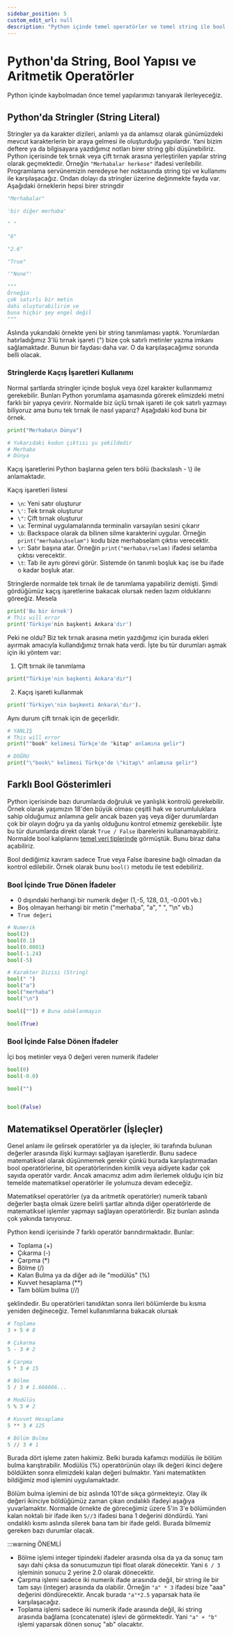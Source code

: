 ```yaml
---
sidebar_position: 5
custom_edit_url: null
description: "Python içinde temel operatörler ve temel string ile bool bilgileri"
---
```


# Python'da String, Bool Yapısı ve Aritmetik Operatörler 

Python içinde kaybolmadan önce temel yapılarımızı tanıyarak ilerleyeceğiz.

## Python'da Stringler (String Literal)

Stringler ya da karakter dizileri, anlamlı ya da anlamsız olarak günümüzdeki mevcut karakterlerin bir araya gelmesi ile oluşturduğu yapılardır. Yani bizim deftere ya da bilgisayara yazdığımız notları birer string gibi düşünebiliriz. Python içerisinde tek tırnak veya çift tırnak arasına yerleştirilen yapılar string olarak geçmektedir. Örneğin `"Merhabalar herkese"` ifadesi verilebilir. Programlama servünemizin neredeyse her noktasında string tipi ve kullanımı ile karşılaşacağız. Ondan dolayı da stringler üzerine değinmekte fayda var. Aşağıdaki örneklerin hepsi birer stringdir

```py showLineNumbers
"Merhabalar"

'bir diğer merhaba'

" "

"6"

"2.6"

"True"

'"None"'

"""
Örneğin 
çok satırlı bir metin
dahi oluşturabilirim ve
buna hiçbir şey engel değil
"""

```

Aslında yukarıdaki örnekte yeni bir string tanımlaması yaptık. Yorumlardan hatırladığımız 3'lü tırnak işareti (") bize çok satırlı metinler yazma imkanı sağlamaktadır. Bunun bir faydası daha var. O da karşılaşacağımız sorunda belli olacak.

### Stringlerde Kaçış İşaretleri Kullanımı

Normal şartlarda stringler içinde boşluk veya özel karakter kullanmamız gerekebilir. Bunları Python yorumlama aşamasında görerek elimizdeki metni farklı bir yapıya çevirir. Normalde biz üçlü tırnak işareti ile çok satırlı yazmayı biliyoruz ama bunu tek tırnak ile nasıl yaparız? Aşağıdaki kod buna bir örnek.

```py
print("Merhaba\n Dünya")

# Yukarıdaki kodun çıktısı şu şekildedir
# Merhaba
# Dünya
```
Kaçış işaretlerini Python başlarına gelen ters bölü (backslash - \\) ile anlamaktadır.

Kaçış işaretleri listesi

- `\n`: Yeni satır oluşturur
- `\'`: Tek tırnak oluşturur
- `\"`: Çift tırnak oluşturur
- `\a`: Terminal uygulamalarında terminalin varsayılan sesini çıkarır
- `\b`: Backspace olarak da bilinen silme karakterini uygular. Örneğin `print("merhaba\bselam")` kodu bize merhabselam çıktısı verecektir.
- `\r`: Satır başına atar. Örneğin `print("merhaba\rselam)` ifadesi selamba çıktısı verecektir.
- `\t`: Tab ile aynı görevi görür. Sistemde ön tanımlı boşluk kaç ise bu ifade o kadar boşluk atar.

Stringlerde normalde tek tırnak ile de tanımlama yapabiliriz demişti. Şimdi gördüğümüz kaçış işaretlerine bakacak olursak neden lazım olduklarını göreeğiz. Mesela

```py showLineNumbers
print('Bu bir örnek')
# This will error
print('Türkiye'nin başkenti Ankara'dır')
```

Peki ne oldu? Biz tek tırnak arasına metin yazdığımız için burada ekleri ayırmak amacıyla kullandığımız tırnak hata verdi. İşte bu tür durumları aşmak için iki yöntem var:

1. Çift tırnak ile tanımlama
```py
print("Türkiye'nin başkenti Ankara'dır")
```
2. Kaçış işareti kullanmak
```py
print('Türkiye\'nin başkenti Ankara\'dır').
```
Aynı durum çift tırnak için de geçerlidir.

```py
# YANLIŞ
# This will error
print(""book" kelimesi Türkçe'de "kitap" anlamına gelir")

# DOĞRU
print("\"book\" kelimesi Türkçe'de \"kitap\" anlamına gelir")
```

## Farklı Bool Gösterimleri

Python içerisinde bazı durumlarda doğruluk ve yanlışlık kontrolü gerekebilir. Örnek olarak yaşımızın 18'den büyük olması çeşitli hak ve sorumluluklara sahip olduğumuz anlamına gelir ancak bazen yaş veya diğer durumlardan çok bir olayın doğru ya da yanlış olduğunu kontrol etmemiz gerekebilir. İşte bu tür durumlarda direkt olarak `True / False` ibarelerini kullanamayabiliriz. Normalde bool kalıplarını [temel veri tiplerinde](temelveri#temel-veri-tipleri) görmüştük. Bunu biraz daha açabiliriz.

Bool dediğimiz kavram sadece True veya False ibaresine bağlı olmadan da kontrol edilebilir. Örnek olarak bunu `bool()` metodu ile test edebiliriz.

### Bool İçinde True Dönen İfadeler

- 0 dışındaki herhangi bir numerik değer (1,-5, 128, 0.1, -0.001 vb.)
- Boş olmayan herhangi bir metin ("merhaba", "a", " ", "\n" vb.)
- `True değeri`

```py
# Numerik
bool(2)
bool(0.1)
bool(0.0001)
bool(-1.24)
bool(-5)

# Karakter Dizisi (String)
bool(" ")
bool("a")
bool("merhaba")
bool("\n")

bool([""]) # Buna odaklanmayın

bool(True)
```

### Bool İçinde False Dönen İfadeler

İçi boş metinler veya 0 değeri veren numerik ifadeler

```py
bool(0)
bool(-0.0)

bool("")


bool(False)
```

## Matematiksel Operatörler (İşleçler)

Genel anlamı ile gelirsek operatörler ya da işleçler, iki tarafında bulunan değerler arasında ilişki kurmayı sağlayan işaretlerdir. Bunu sadece matematiksel olarak düşünmemek gerekir çünkü burada karşılaştırmadan bool operatörlerine, bit operatörlerinden kimlik veya aidiyete kadar çok sayıda operatör vardır. Ancak amacımız adım adım ilerlemek olduğu için biz temelde matematiksel operatörler ile yolumuza devam edeceğiz.

Matematiksel operatörler (ya da aritmetik operatörler) numerik tabanlı değerler başta olmak üzere belirli şartlar altında diğer operatörlerde de matematiksel işlemler yapmayı sağlayan operatörlerdir. Biz bunları aslında çok yakında tanıyoruz. 

Python kendi içerisinde 7 farklı operatör barındırmaktadır. Bunlar:

- Toplama (+)
- Çıkarma (-)
- Çarpma (*)
- Bölme (/)
- Kalan Bulma ya da diğer adı ile "modülüs" (%)
- Kuvvet hesaplama (**)
- Tam bölüm bulma (//) 

şeklindedir. Bu operatörleri tanıdıktan sonra ileri bölümlerde bu kısma yeniden değineceğiz. Temel kullanımlarına bakacak olursak

```py
# Toplama
3 + 5 # 8

# Çıkarma
5 - 3 # 2

# Çarpma
5 * 3 # 15

# Bölme
5 / 3 # 1.666666...

# Modülüs 
5 % 3 # 2 

# Kuvvet Hesaplama
5 ** 3 # 125

# Bölüm Bulma
5 // 3 # 1
```

Burada dört işleme zaten hakimiz. Belki burada kafamızı modülüs ile bölüm bulma karıştırabilir. Modülüs (%) operatörünün olayı ilk değeri ikinci değere böldükten sonra elimizdeki kalan değeri bulmaktır. Yani matematikten bildiğimiz mod işlemini uygulamaktadır. 

Bölüm bulma işlemini de biz aslında 101'de sıkça görmekteyiz. Olay ilk değeri ikinciye böldüğümüz zaman çıkan ondalıklı ifadeyi aşağıya yuvarlamaktır. Normalde örnekte de göreceğimiz üzere 5'in 3'e bölümünden kalan noktalı bir ifade iken `5//3` ifadesi bana 1 değerini döndürdü. Yani ondalıklı kısmı aslında silerek bana tam bir ifade geldi. Burada bilmemiz gereken bazı durumlar olacak.

:::warning ÖNEMLİ

- Bölme işlemi integer tipindeki ifadeler arasında olsa da ya da sonuç tam sayı dahi çıksa da sonucumuzun tipi float olarak dönecektir. Yani `6 / 3` işleminin sonucu 2 yerine 2.0 olarak dönecektir. 
- Çarpma işlemi sadece iki numerik ifade arasında değil, bir string ile bir tam sayı (integer) arasında da olabilir. Örneğin `"a" * 3` ifadesi bize "aaa" değerini döndürecektir. Ancak burada `"a"*2.5` yaparsak hata ile karşılaşacağız.
- Toplama işlemi sadece iki numerik ifade arasında değil, iki string arasında bağlama (concatenate) işlevi de görmektedir. Yani `"a" + "b"` işlemi yaparsak dönen sonuç "ab" olacaktır. 